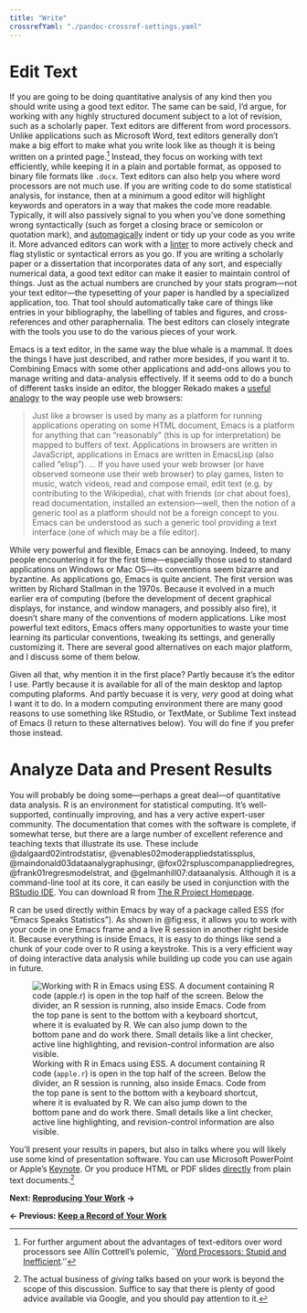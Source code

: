 ```yaml
---
title: "Write"
crossrefYaml: "./pandoc-crossref-settings.yaml"
---
```


# Edit Text 

If you are going to be doing quantitative analysis of any kind then you should write using a good text editor. The same can be said, I'd argue, for working with any highly structured document subject to a lot of revision, such as a scholarly paper. Text editors are different from word processors. Unlike applications such as Microsoft Word, text editors generally don't make a big effort to make what you write look like as though it is being written on a printed page.[^3] Instead, they focus on working with text efficiently, while keeping it in a plain and portable format, as opposed to binary file formats like `.docx`. Text editors can also help you where word processors are not much use. If you are writing code to do some statistical analysis, for instance, then at a minimum a good editor will highlight keywords and operators in a way that makes the code more readable. Typically, it will also passively signal to you when you've done something wrong syntactically (such as forget a closing brace or semicolon or quotation mark), and [automagically](http://en.wiktionary.org/wiki/automagical) indent or tidy up your code as you write it. More advanced editors can work with a [linter](http://en.wikipedial.org/wiki/Lint_(software)) to more actively check and flag stylistic or syntactical errors as you go. If you are writing a scholarly paper or a dissertation that incorporates data of any sort, and especially numerical data, a good text editor can make it easier to maintain control of things. Just as the actual numbers are crunched by your stats program---not your text editor---the typesetting of your paper is handled by a specialized application, too. That tool should automatically take care of things like entries in your bibliography, the labelling of tables and figures, and cross-references and other paraphernalia. The best editors can closely integrate with the tools you use to do the various pieces of your work.

Emacs is a text editor, in the same way the blue whale is a mammal. It does the things I have just described, and rather more besides, if you want it to. Combining Emacs with some other applications and add-ons allows you to manage writing and data-analysis effectively. If it seems odd to do a bunch of different tasks inside an editor, the blogger Rekado makes a [useful analogy](http://elephly.net/posts/2016-02-14-ilovefs-emacs.html) to the way people use web browsers:

> Just like a browser is used by many as a platform for running applications operating on some HTML document, Emacs is a platform for anything that can “reasonably” (this is up for interpretation) be mapped to buffers of text. Applications in browsers are written in JavaScript, applications in Emacs are written in EmacsLisp (also called “elisp”). ... If you have used your web browser (or have observed someone use their web browser) to play games, listen to music, watch videos, read and compose email, edit text (e.g. by contributing to the Wikipedia), chat with friends (or chat about foes), read documentation, installed an extension—well, then the notion of a generic tool as a platform should not be a foreign concept to you. Emacs can be understood as such a generic tool providing a text interface (one of which may be a file editor).


While very powerful and flexible, Emacs can be annoying. Indeed, to many people encountering it for the first time---especially those used to standard applications on Windows or Mac OS---its conventions seem bizarre and byzantine. As applications go, Emacs is quite ancient. The first version was written by Richard Stallman in the 1970s. Because it evolved in a much earlier era of computing (before the development of decent graphical displays, for instance, and window managers, and possibly also fire), it doesn't share many of the conventions of modern applications. Like most powerful text editors, Emacs offers many opportunities to waste your time learning its particular conventions, tweaking its settings, and generally customizing it. There are several good alternatives on each major platform, and I discuss some of them below.

Given all that, why mention it in the first place? Partly because it's the editor I use. Partly because it is available for all of the main desktop and laptop computing plaforms. And partly becuase it is very, *very* good at doing what I want it to do. In a modern computing environment there are many good reasons to use something like RStudio, or TextMate, or Sublime Text instead of Emacs (I return to these alternatives below). You will do fine if you prefer those instead.

# Analyze Data and Present Results

You will probably be doing some---perhaps a great deal---of quantitative data analysis. R is an environment for statistical computing. It's well-supported, continually improving, and has a very active expert-user community. The documentation that comes with the software is complete, if somewhat terse, but there are a large number of excellent reference and teaching texts that illustrate its use. These include @dalgaard02introdstatisr, @venables02moderappliedstatissplus, @maindonald03dataanalygraphusingr, @fox02rspluscompanappliedregres, @frank01regresmodelstrat, and @gelmanhill07:dataanalysis. Although it is a command-line tool at its core, it can easily be used in conjunction with the [RStudio IDE](http://rstudio.com). You can download R from [The R Project Homepage](http://www.r-project.org/).

R can be used directly within Emacs by way of a package called ESS (for "Emacs Speaks Statistics"). As shown in @fig:ess, it allows you to work with your code in one Emacs frame and a live R session in another right beside it. Because everything is inside Emacs, it is easy to do things like send a chunk of your code over to R using a keystroke. This is a very efficient way of doing interactive data analysis while building up code you can use again in future.

![Working with R in Emacs using ESS. A document containing R code (`apple.r`) is open in the top half of the screen. Below the divider, an R session is running, also inside Emacs. Code from the top pane is sent to the bottom with a keyboard shortcut, where it is evaluated by R. We can also jump down to the bottom pane and do work there. Small details like a lint checker, active line highlighting, and revision-control information are also visible.](figures/emacs-ess-2016.png){#fig:ess}

You'll present your results in papers, but also in talks where you will likely use some kind of presentation software. You can use Microsoft PowerPoint or Apple's [Keynote](http://www.apple.com/iwork/keynote/). Or you produce HTML or PDF slides [directly](http://rmarkdown.rstudio.com/ioslides_presentation_format.html) from plain text documents.[^4]

[^3]: For further argument about the advantages of text-editors over
    word processors see Allin Cottrell's polemic, \`\`[Word Processors:
    Stupid and Inefficient](http://www.ecn.wfu.edu/~cottrell/wp.html).''


[^4]: The actual business of *giving* talks based on your work is beyond
    the scope of this discussion. Suffice to say that there is plenty of
    good advice available via Google, and you should pay attention to
    it.


**Next: [Reproducing Your Work](http://plain-text.co/reproduce.html) →**

**← Previous: [Keep a Record of Your Work](http://plain-text.co/record.html)**

